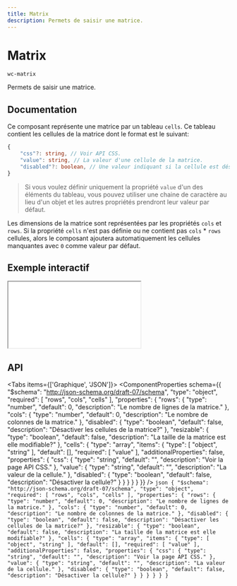 ```yaml
---
title: Matrix
description: Permets de saisir une matrice.
---
```



# Matrix

`wc-matrix`

Permets de saisir une matrice.

## Documentation

Ce composant représente une matrice par un tableau `cells`.
Ce tableau contient les cellules de la matrice dont le format est le suivant:

```typescript
{
    "css"?: string, // Voir API CSS.
    "value": string, // La valeur d'une cellule de la matrice.
    "disabled"?: boolean, // Une valeur indiquant si la cellule est désactivée.
}
```

> Si vous voulez définir uniquement la propriété `value` d'un des éléments du tableau,
> vous pouvez utiliser une chaine de caractère au lieu d'un objet et les autres propriétés
> prendront leur valeur par défaut.

Les dimensions de la matrice sont représentées par les propriétés `cols` et `rows`.
Si la propriété `cells` n'est pas définie ou ne contient pas `cols` \* `rows` cellules,
alors le composant ajoutera automatiquement les cellules manquantes avec `0` comme valeur
par défaut.

## Exemple interactif

<iframe
  src={useAbsoluteUrl('playground/components/wc-matrix')}
  style={{ width: '100%', height: '700px', border: 'none' }}
></iframe>

## API

<Tabs items={['Graphique', 'JSON']}>
  <Tab>
    <ComponentProperties schema={{
  "$schema": "http://json-schema.org/draft-07/schema",
  "type": "object",
  "required": [
    "rows",
    "cols",
    "cells"
  ],
  "properties": {
    "rows": {
      "type": "number",
      "default": 0,
      "description": "Le nombre de lignes de la matrice."
    },
    "cols": {
      "type": "number",
      "default": 0,
      "description": "Le nombre de colonnes de la matrice."
    },
    "disabled": {
      "type": "boolean",
      "default": false,
      "description": "Désactiver les cellules de la matrice?"
    },
    "resizable": {
      "type": "boolean",
      "default": false,
      "description": "La taille de la matrice est elle modifiable?"
    },
    "cells": {
      "type": "array",
      "items": {
        "type": [
          "object",
          "string"
        ],
        "default": [],
        "required": [
          "value"
        ],
        "additionalProperties": false,
        "properties": {
          "css": {
            "type": "string",
            "default": "",
            "description": "Voir la page API CSS."
          },
          "value": {
            "type": "string",
            "default": "",
            "description": "La valeur de la cellule."
          },
          "disabled": {
            "type": "boolean",
            "default": false,
            "description": "Désactiver la cellule?"
          }
        }
      }
    }
  }
}} />
  </Tab>
  <Tab>
    ```json
    {
  "$schema": "http://json-schema.org/draft-07/schema",
  "type": "object",
  "required": [
    "rows",
    "cols",
    "cells"
  ],
  "properties": {
    "rows": {
      "type": "number",
      "default": 0,
      "description": "Le nombre de lignes de la matrice."
    },
    "cols": {
      "type": "number",
      "default": 0,
      "description": "Le nombre de colonnes de la matrice."
    },
    "disabled": {
      "type": "boolean",
      "default": false,
      "description": "Désactiver les cellules de la matrice?"
    },
    "resizable": {
      "type": "boolean",
      "default": false,
      "description": "La taille de la matrice est elle modifiable?"
    },
    "cells": {
      "type": "array",
      "items": {
        "type": [
          "object",
          "string"
        ],
        "default": [],
        "required": [
          "value"
        ],
        "additionalProperties": false,
        "properties": {
          "css": {
            "type": "string",
            "default": "",
            "description": "Voir la page API CSS."
          },
          "value": {
            "type": "string",
            "default": "",
            "description": "La valeur de la cellule."
          },
          "disabled": {
            "type": "boolean",
            "default": false,
            "description": "Désactiver la cellule?"
          }
        }
      }
    }
  }
}
    ```
  </Tab>
</Tabs>
